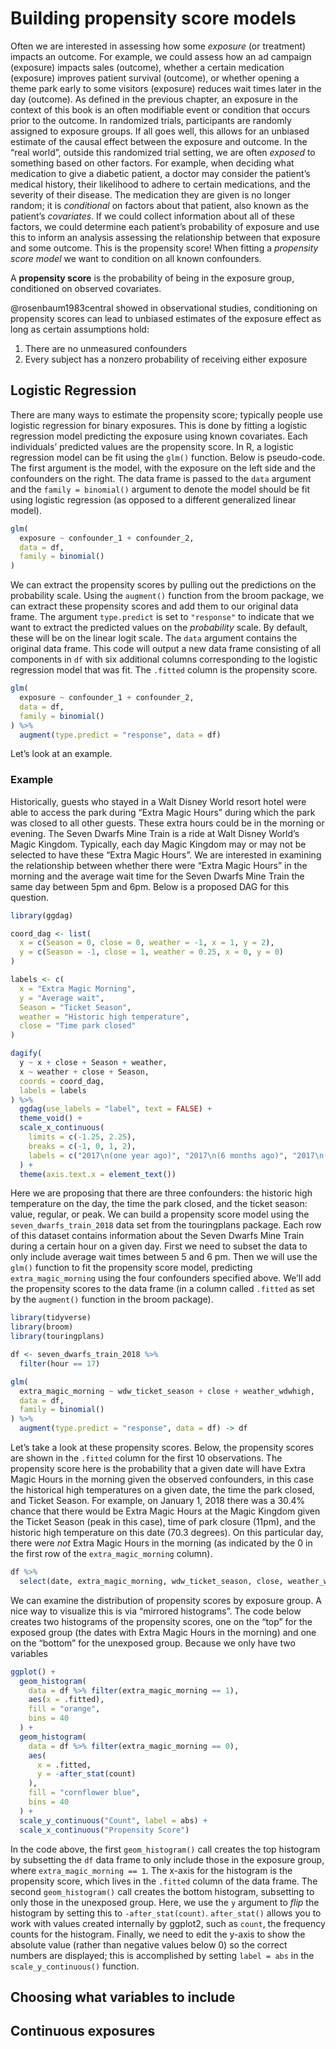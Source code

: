 # Building propensity score models

Often we are interested in assessing how some *exposure* (or treatment) impacts an outcome. For example, we could assess how an ad campaign (exposure) impacts sales (outcome), whether a certain medication (exposure) improves patient survival (outcome), or whether opening a theme park early to some visitors (exposure) reduces wait times later in the day (outcome). As defined in the previous chapter, an exposure in the context of this book is an often modifiable event or condition that occurs prior to the outcome. In randomized trials, participants are randomly assigned to exposure groups. If all goes well, this allows for an unbiased estimate of the causal effect between the exposure and outcome. In the "real world", outside this randomized trial setting, we are often *exposed* to something based on other factors. For example, when deciding what medication to give a diabetic patient, a doctor may consider the patient's medical history, their likelihood to adhere to certain medications, and the severity of their disease. The medication they are given is no longer random; it is *conditional* on factors about that patient, also known as the patient's *covariates*. If we could collect information about all of these factors, we could determine each patient's probability of exposure and use this to inform an analysis assessing the relationship between that exposure and some outcome. This is the propensity score! When fitting a *propensity score model* we want to condition on all known confounders.

:::def-box
A **propensity score** is the probability of being in the exposure group, conditioned on observed covariates.
:::

@rosenbaum1983central showed in observational studies, conditioning on propensity scores can lead to unbiased estimates of the exposure effect as long as certain assumptions hold:

1. There are no unmeasured confounders
2. Every subject has a nonzero probability of receiving either exposure

## Logistic Regression

There are many ways to estimate the propensity score; typically people use logistic regression for binary exposures. This is done by fitting a logistic regression model predicting the exposure using known covariates. Each individuals' predicted values are the propensity score. In R, a logistic regression model can be fit using the `glm()` function. Below is pseudo-code. The first argument is the model, with the exposure on the left side and the confounders on the right. The data frame is passed to the `data` argument and the `family = binomial()` argument to denote the model should be fit using logistic regression (as opposed to a different generalized linear model).

```r
glm(
  exposure ~ confounder_1 + confounder_2,
  data = df,
  family = binomial()
)
```

We can extract the propensity scores by pulling out the predictions on the probability scale. Using the `augment()` function from the broom package, we can extract these propensity scores and add them to our original data frame. The argument `type.predict` is set to `"response"` to indicate that we want to extract the predicted values on the *probability* scale. By default, these will be on the linear logit scale. The `data` argument contains the original data frame. This code will output a new data frame consisting of all components in `df` with six additional columns corresponding to the logistic regression model that was fit. The `.fitted` column is the propensity score.

```r
glm(
  exposure ~ confounder_1 + confounder_2,
  data = df,
  family = binomial()
) %>%
  augment(type.predict = "response", data = df)
```

Let's look at an example. 

### Example

Historically, guests who stayed in a Walt Disney World resort hotel were able to access the park during "Extra Magic Hours" during which the park was closed to all other guests. These extra hours could be in the morning or evening. The Seven Dwarfs Mine Train is a ride at Walt Disney World's Magic Kingdom. Typically, each day Magic Kingdom may or may not be selected to have these "Extra Magic Hours". We are interested in examining the relationship between whether there were "Extra Magic Hours" in the morning and the average wait time for the Seven Dwarfs Mine Train the same day between 5pm and 6pm. Below is a proposed DAG for this question.

```r
library(ggdag)

coord_dag <- list(
  x = c(Season = 0, close = 0, weather = -1, x = 1, y = 2),
  y = c(Season = -1, close = 1, weather = 0.25, x = 0, y = 0)
)

labels <- c(
  x = "Extra Magic Morning",
  y = "Average wait",
  Season = "Ticket Season",
  weather = "Historic high temperature",
  close = "Time park closed"
)

dagify(
  y ~ x + close + Season + weather,
  x ~ weather + close + Season,
  coords = coord_dag,
  labels = labels
) %>%
  ggdag(use_labels = "label", text = FALSE) +
  theme_void() +
  scale_x_continuous(
    limits = c(-1.25, 2.25), 
    breaks = c(-1, 0, 1, 2), 
    labels = c("2017\n(one year ago)", "2017\n(6 months ago)", "2017\n(3 months ago)", "5pm - 6pm\n(Today)")
  ) +
  theme(axis.text.x = element_text())
```

Here we are proposing that there are three confounders: the historic high temperature on the day, the time the park closed, and the ticket season: value, regular, or peak. We can build a propensity score model using the `seven_dwarfs_train_2018` data set from the touringplans package. Each row of this dataset contains information about the Seven Dwarfs Mine Train during a certain hour on a given day. First we need to subset the data to only include average wait times between 5 and 6 pm. Then we will use the `glm()` function to fit the propensity score model, predicting `extra_magic_morning` using the four confounders specified above. We'll add the propensity scores to the data frame (in a column called `.fitted` as set by the `augment()` function in the broom package).

```r
library(tidyverse)
library(broom)
library(touringplans)

df <- seven_dwarfs_train_2018 %>%
  filter(hour == 17)

glm(
  extra_magic_morning ~ wdw_ticket_season + close + weather_wdwhigh,
  data = df,
  family = binomial()
) %>%
  augment(type.predict = "response", data = df) -> df
```

Let's take a look at these propensity scores. Below, the propensity scores are shown in the `.fitted` column for the first 10 observations. The propensity score here is the probability that a given date will have Extra Magic Hours in the morning given the observed confounders, in this case the historical high temperatures on a given date, the time the park closed, and Ticket Season. For example, on January 1, 2018 there was a 30.4\% chance that there would be Extra Magic Hours at the Magic Kingdom given the Ticket Season (peak in this case), time of park closure (11pm), and the historic high temperature on this date (70.3 degrees). On this particular day, there were *not* Extra Magic Hours in the morning (as indicated by the 0 in the first row of the `extra_magic_morning` column). 

```r
df %>%
  select(date, extra_magic_morning, wdw_ticket_season, close, weather_wdwhigh, .fitted)
```
We can examine the distribution of propensity scores by exposure group. A nice way to visualize this is via "mirrored histograms". The code below creates two histograms of the propensity scores, one on the "top" for the exposed group (the dates with Extra Magic Hours in the morning) and one on the "bottom" for the unexposed group. Because we only have two variables

```r
ggplot() +
  geom_histogram(
    data = df %>% filter(extra_magic_morning == 1),
    aes(x = .fitted),
    fill = "orange",
    bins = 40
  ) +
  geom_histogram(
    data = df %>% filter(extra_magic_morning == 0),
    aes(
      x = .fitted,
      y = -after_stat(count)
    ),
    fill = "cornflower blue",
    bins = 40
  ) +
  scale_y_continuous("Count", label = abs) +
  scale_x_continuous("Propensity Score")
```
In the code above, the first `geom_histogram()` call creates the top histogram by subsetting the `df` data frame to only include those in the exposure group, where `extra_magic_morning == 1`. The x-axis for the histogram is the propensity score, which lives in the `.fitted` column of the data frame. The second `geom_histogram()` call creates the bottom histogram, subsetting to only those in the unexposed group. Here, we use the `y` argument to *flip* the histogram by setting this to `-after_stat(count)`. `after_stat()` allows you to work with values created internally by ggplot2, such as `count`, the frequency counts for the histogram. Finally, we need to edit the y-axis to show the absolute value (rather than negative values below 0) so the correct numbers are displayed; this is accomplished by setting `label = abs` in the `scale_y_continuous()` function. 

## Choosing what variables to include

## Continuous exposures

